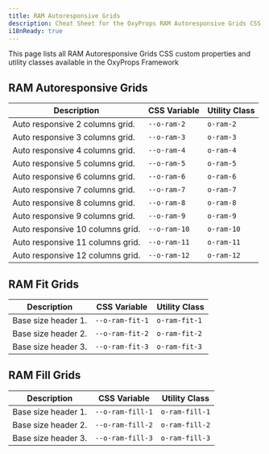 ```yaml
---
title: RAM Autoresponsive Grids
description: Cheat Sheet for the OxyProps RAM Autoresponsive Grids CSS Variables and Utility Classes.
i18nReady: true
---
```



This page lists all RAM Autoresponsive Grids CSS custom properties and utility classes available in the OxyProps Framework

## RAM Autoresponsive Grids

| Description                      | CSS Variable                                                        | Utility Class                                              |
| -------------------------------- | ------------------------------------------------------------------- | ---------------------------------------------------------- |
| Auto responsive 2 columns grid.  | <ClipboardCopy value="var(--o-ram-2)">`--o-ram-2`</ClipboardCopy>   | <ClipboardCopy value="o-ram-2">`o-ram-2`</ClipboardCopy>   |
| Auto responsive 3 columns grid.  | <ClipboardCopy value="var(--o-ram-3)">`--o-ram-3`</ClipboardCopy>   | <ClipboardCopy value="o-ram-3">`o-ram-3`</ClipboardCopy>   |
| Auto responsive 4 columns grid.  | <ClipboardCopy value="var(--o-ram-4)">`--o-ram-4`</ClipboardCopy>   | <ClipboardCopy value="o-ram-4">`o-ram-4`</ClipboardCopy>   |
| Auto responsive 5 columns grid.  | <ClipboardCopy value="var(--o-ram-5)">`--o-ram-5`</ClipboardCopy>   | <ClipboardCopy value="o-ram-5">`o-ram-5`</ClipboardCopy>   |
| Auto responsive 6 columns grid.  | <ClipboardCopy value="var(--o-ram-6)">`--o-ram-6`</ClipboardCopy>   | <ClipboardCopy value="o-ram-6">`o-ram-6`</ClipboardCopy>   |
| Auto responsive 7 columns grid.  | <ClipboardCopy value="var(--o-ram-7)">`--o-ram-7`</ClipboardCopy>   | <ClipboardCopy value="o-ram-7">`o-ram-7`</ClipboardCopy>   |
| Auto responsive 8 columns grid.  | <ClipboardCopy value="var(--o-ram-8)">`--o-ram-8`</ClipboardCopy>   | <ClipboardCopy value="o-ram-8">`o-ram-8`</ClipboardCopy>   |
| Auto responsive 9 columns grid.  | <ClipboardCopy value="var(--o-ram-9)">`--o-ram-9`</ClipboardCopy>   | <ClipboardCopy value="o-ram-9">`o-ram-9`</ClipboardCopy>   |
| Auto responsive 10 columns grid. | <ClipboardCopy value="var(--o-ram-10)">`--o-ram-10`</ClipboardCopy> | <ClipboardCopy value="o-ram-10">`o-ram-10`</ClipboardCopy> |
| Auto responsive 11 columns grid. | <ClipboardCopy value="var(--o-ram-11)">`--o-ram-11`</ClipboardCopy> | <ClipboardCopy value="o-ram-11">`o-ram-11`</ClipboardCopy> |
| Auto responsive 12 columns grid. | <ClipboardCopy value="var(--o-ram-12)">`--o-ram-12`</ClipboardCopy> | <ClipboardCopy value="o-ram-12">`o-ram-12`</ClipboardCopy> |

## RAM Fit Grids

| Description         | CSS Variable                                                              | Utility Class                                                    |
| ------------------- | ------------------------------------------------------------------------- | ---------------------------------------------------------------- |
| Base size header 1. | <ClipboardCopy value="var(--o-ram-fit-1)">`--o-ram-fit-1`</ClipboardCopy> | <ClipboardCopy value="o-ram-fit-1">`o-ram-fit-1`</ClipboardCopy> |
| Base size header 2. | <ClipboardCopy value="var(--o-ram-fit-2)">`--o-ram-fit-2`</ClipboardCopy> | <ClipboardCopy value="o-ram-fit-2">`o-ram-fit-2`</ClipboardCopy> |
| Base size header 3. | <ClipboardCopy value="var(--o-ram-fit-3)">`--o-ram-fit-3`</ClipboardCopy> | <ClipboardCopy value="o-ram-fit-3">`o-ram-fit-3`</ClipboardCopy> |

## RAM Fill Grids

| Description         | CSS Variable                                                                | Utility Class                                                      |
| ------------------- | --------------------------------------------------------------------------- | ------------------------------------------------------------------ |
| Base size header 1. | <ClipboardCopy value="var(--o-ram-fill-1)">`--o-ram-fill-1`</ClipboardCopy> | <ClipboardCopy value="o-ram-fill-1">`o-ram-fill-1`</ClipboardCopy> |
| Base size header 2. | <ClipboardCopy value="var(--o-ram-fill-2)">`--o-ram-fill-2`</ClipboardCopy> | <ClipboardCopy value="o-ram-fill-2">`o-ram-fill-2`</ClipboardCopy> |
| Base size header 3. | <ClipboardCopy value="var(--o-ram-fill-3)">`--o-ram-fill-3`</ClipboardCopy> | <ClipboardCopy value="o-ram-fill-3">`o-ram-fill-3`</ClipboardCopy> |

